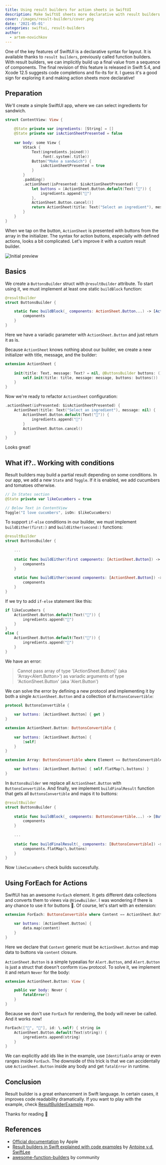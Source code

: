 ```yaml
---
title: Using result builders for action sheets in SwiftUI
description: Make SwiftUI sheets more declarative with result builders
cover: /images/result-builders/cover.png
date: '2021-05-01'
categories: swiftui, result-builders
author:
  - artem-novichkov
---
```


One of the key features of SwiftUI is a declarative syntax for layout. It is available thanks to `result builders`, previously called function builders. With result builders, we can implicitly build up a final value from a sequence of components. The final revision of this feature is released in Swift 5.4, and Xcode 12.5 suggests code completions and fix-its for it. I guess it's a good sign for exploring it and making action sheets more declarative!

## Preparation

We'll create a simple SwiftUI app, where we can select ingredients for sandwich.

```swift
struct ContentView: View {
    
    @State private var ingredients: [String] = []
    @State private var isActionSheetPresented = false
    
    var body: some View {
        VStack {
            Text(ingredients.joined())
                .font(.system(.title))
            Button("Make a sandwich") {
                isActionSheetPresented = true
            }
        }
        .padding()
        .actionSheet(isPresented: $isActionSheetPresented) {
            let buttons = [ActionSheet.Button.default(Text("🍞")) {
                ingredients.append("🍞")
            },
            ActionSheet.Button.cancel()]
            return ActionSheet(title: Text("Select an ingredient"), message: nil, buttons: buttons)
        }
    }
}
```

When we tap on the button, `ActionSheet` is presented with buttons from the array in the initializer. The syntax for action buttons, especially with defined actions, looks a bit complicated. Let's improve it with a custom result builder.

![Initial preview](/images/result-builders/initial-preview.png)

## Basics

We create a `ButtonsBuilder` struct with `@resultBuilder` attribute. To start using it, we must implement at least one static `buildBlock` function:

```swift
@resultBuilder
struct ButtonsBuilder {

    static func buildBlock(_ components: ActionSheet.Button...) -> [ActionSheet.Button] {
        components
    }
}
```

Here we have a variadic parameter with `ActionSheet.Button` and just return it as is.

Because `ActionSheet` knows nothing about our builder, we create a new initializer with title, message, and the builder:

```swift
extension ActionSheet {
    
    init(title: Text, message: Text? = nil, @ButtonsBuilder buttons: () -> [ActionSheet.Button]) {
        self.init(title: title, message: message, buttons: buttons())
    }
}
```

Now we're ready to refactor `ActionSheet` configuration:

```swift
.actionSheet(isPresented: $isActionSheetPresented) {
    ActionSheet(title: Text("Select an ingredient"), message: nil) {
        ActionSheet.Button.default(Text("🍞")) {
            ingredients.append("🍞")
        }
        ActionSheet.Button.cancel()
    }
}
```
Looks great!

## What if?.. Working with conditions

Result builders may build a partial result depending on some conditions. In our app, we add a new `State` and `Toggle`. If it is enabled, we add cucumbers and tomatoes otherwise. 

```swift
// In States section
@State private var likeCucumbers = true

// Below Text in ContentView
Toggle("I love cucumbers", isOn: $likeCucumbers)
```

To support `if-else` conditions in our builder, we must implement `buildEither(first:)` and `buildEither(second:)` functions:

```swift
@resultBuilder
struct ButtonsBuilder {
    
    ...
    
    static func buildEither(first components: [ActionSheet.Button]) -> [ActionSheet.Button] {
        components
    }
    
    static func buildEither(second components: [ActionSheet.Button]) -> [ActionSheet.Button] {
        components
    }
}
```

If we try to add `if-else` statement like this:

```swift
if likeCucumbers {
	ActionSheet.Button.default(Text("🥒")) {
		ingredients.append("🥒")
	}
}
else {
	ActionSheet.Button.default(Text("🍅")) {
		ingredients.append("🍅")
	}
}
```

We have an error:

> Cannot pass array of type '[ActionSheet.Button]' (aka 'Array\<Alert.Button\>') as variadic arguments of type 'ActionSheet.Button' (aka 'Alert.Button')

We can solve the error by defining a new protocol and implementing it by both a single `ActionSheet.Button` and a collection of `ButtonsConvertible`:

```swift
protocol ButtonsConvertible {
    
    var buttons: [ActionSheet.Button] { get }
}

extension ActionSheet.Button: ButtonsConvertible {
    
    var buttons: [ActionSheet.Button] {
        [self]
    }
}

extension Array: ButtonsConvertible where Element == ButtonsConvertible {

    var buttons: [ActionSheet.Button] { self.flatMap(\.buttons) }
}
```

In `ButtonsBuilder` we replace all `ActionSheet.Button` with `ButtonsConvertible`. And finally, we implement `buildFinalResult` function that gets all `ButtonsConvertible` and maps it to buttons:

```swift
@resultBuilder
struct ButtonsBuilder {
    
    static func buildBlock(_ components: ButtonsConvertible...) -> [ButtonsConvertible] {
        components
    }
    
    ...
    
    static func buildFinalResult(_ components: [ButtonsConvertible]) -> [ActionSheet.Button] {
        components.flatMap(\.buttons)
    }
}
```

Now `likeCucumbers` check builds successfully.

## Using ForEach for Actions

SwiftUI has an awesome `ForEach` element. It gets different data collections and converts them to views via `@ViewBuilder`. I was wondering if there is any chance to use it for buttons 🤔. Of course, let's start with an extension:

```swift
extension ForEach: ButtonsConvertible where Content == ActionSheet.Button {

    var buttons: [ActionSheet.Button] {
        data.map(content)
    }
}
```

Here we declare that `Content` generic must be `ActionSheet.Button` and map data to buttons via `content` closure.

`ActionSheet.Button` is a simple typealias for `Alert.Button`, and `Alert.Button` is just a struct that doesn't conform `View` protocol. To solve it, we implement it and return `Never` for the body:

```swift
extension ActionSheet.Button: View {

    public var body: Never {
        fatalError()
    }
}
```

Because we don't use `ForEach` for rendering, the body will never be called. And it works now!

```swift
ForEach(["🧅", "🧄"], id: \.self) { string in
	ActionSheet.Button.default(Text(string)) {
		ingredients.append(string)
	}
}
```

We can explicitly add ids like in the example, use `Identifiable` array or even ranges inside `ForEach`. The downside of this trick is that we can accidentally use `ActionSheet.Button` inside any body and get `fatalError` in runtime.

## Conclusion

Result builder is a great enhancement in Swift language. In certain cases, it improves code readability dramatically. If you want to play with the example, check [ResultBuilderExample](https://github.com/artemnovichkov/ResultBuilderExample) repo.

Thanks for reading 🙏

## References

- [Official documentation](https://docs.swift.org/swift-book/ReferenceManual/Attributes.html#ID633) by Apple
- [Result builders in Swift explained with code examples](https://www.avanderlee.com/swift/result-builders/) by [Antoine v.d. SwiftLee](https://twitter.com/twannl)
- [awesome-function-builders](https://github.com/carson-katri/awesome-function-builders) by community
